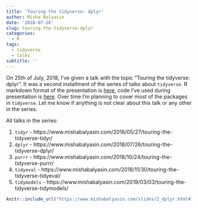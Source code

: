 ```yaml
---
title: 'Touring the tidyverse: dplyr'
author: Misha Balyasin
date: '2018-07-26'
slug: touring-the-tidyverse-dplyr
categories:
  - R
tags:
  - tidyverse
  - talks
subtitle: ''
---
```


On 25th of July, 2018, I've given a talk with the topic "Touring the tidyverse: dplyr". It was a second installment of the series of talks about `tidyverse`. R markdown format of the presentation is [here](https://github.com/romatik/touring_the_tidyverse/blob/master/2_dplyr.Rmd), code I've used during presentation is [here](https://github.com/romatik/touring_the_tidyverse/tree/master/dplyr). Over time I'm planning to cover most of the packages in `tidyverse`. Let me know if anything is not clear about this talk or any other in the series.

All talks in the series:

1. `tidyr` - https://www.mishabalyasin.com/2018/05/27/touring-the-tidyverse-tidyr/
1. `dplyr` - https://www.mishabalyasin.com/2018/07/26/touring-the-tidyverse-dplyr/
1. `purrr` - https://www.mishabalyasin.com/2018/10/24/touring-the-tidyverse-purrr/
1. `tidyeval` - https://www.mishabalyasin.com/2018/11/30/touring-the-tidyverse-tidyeval/
1. `tidymodels` - https://www.mishabalyasin.com/2019/03/03/touring-the-tidyverse-tidymodels/


```r
knitr::include_url("https://www.mishabalyasin.com/slides/2_dplyr.html#1")
```

